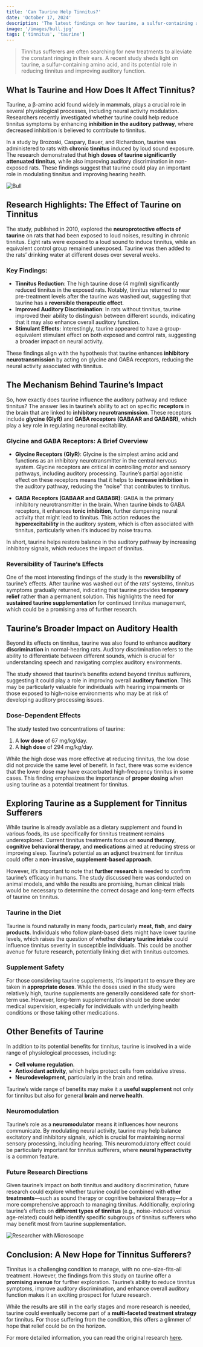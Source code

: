 ```yaml
---
title: 'Can Taurine Help Tinnitus?'
date: 'October 17, 2024'
description: 'The latest findings on how taurine, a sulfur-containing amino acid, may reduce tinnitus symptoms and improve auditory discrimination in animal models.'
image: '/images/bull.jpg'
tags: ['tinnitus', 'taurine']
---
```


<Blockquote>
  Tinnitus sufferers are often searching for new treatments to alleviate the
  constant ringing in their ears. A recent study sheds light on taurine, a
  sulfur-containing amino acid, and its potential role in reducing tinnitus and
  improving auditory function.
</Blockquote>

## <Highlighter>What Is Taurine and How Does It Affect Tinnitus?</Highlighter>

Taurine, a β-amino acid found widely in mammals, plays a crucial role in several physiological processes, including neural activity modulation. Researchers recently investigated whether taurine could help reduce tinnitus symptoms by enhancing **inhibition in the auditory pathway**, where decreased inhibition is believed to contribute to tinnitus.

In a study by Brozoski, Caspary, Bauer, and Richardson, taurine was administered to rats with **chronic tinnitus** induced by loud sound exposure. The research demonstrated that **high doses of taurine significantly attenuated tinnitus**, while also improving auditory discrimination in non-exposed rats. These findings suggest that taurine could play an important role in modulating tinnitus and improving hearing health.

<Image src="/images/bull.jpg" alt="Bull" />

## <Highlighter>Research Highlights: The Effect of Taurine on Tinnitus</Highlighter>

The study, published in 2010, explored the **neuroprotective effects of taurine** on rats that had been exposed to loud noises, resulting in chronic tinnitus. Eight rats were exposed to a loud sound to induce tinnitus, while an equivalent control group remained unexposed. Taurine was then added to the rats’ drinking water at different doses over several weeks.

### Key Findings:

- **Tinnitus Reduction**: The high taurine dose (4 mg/ml) significantly reduced tinnitus in the exposed rats. Notably, tinnitus returned to near pre-treatment levels after the taurine was washed out, suggesting that taurine has a **reversible therapeutic effect**.
- **Improved Auditory Discrimination**: In rats without tinnitus, taurine improved their ability to distinguish between different sounds, indicating that it may also enhance overall auditory function.
- **Stimulant Effects**: Interestingly, taurine appeared to have a group-equivalent stimulant effect on both exposed and control rats, suggesting a broader impact on neural activity.

These findings align with the hypothesis that taurine enhances **inhibitory neurotransmission** by acting on glycine and GABA receptors, reducing the neural activity associated with tinnitus.

## <Highlighter>The Mechanism Behind Taurine’s Impact</Highlighter>

So, how exactly does taurine influence the auditory pathway and reduce tinnitus? The answer lies in taurine’s ability to act on specific **receptors** in the brain that are linked to **inhibitory neurotransmission**. These receptors include **glycine (GlyR)** and **GABA receptors (GABAAR and GABABR)**, which play a key role in regulating neuronal excitability.

### Glycine and GABA Receptors: A Brief Overview

- **Glycine Receptors (GlyR)**: Glycine is the simplest amino acid and functions as an inhibitory neurotransmitter in the central nervous system. Glycine receptors are critical in controlling motor and sensory pathways, including auditory processing. Taurine’s partial agonistic effect on these receptors means that it helps to **increase inhibition** in the auditory pathway, reducing the "noise" that contributes to tinnitus.

- **GABA Receptors (GABAAR and GABABR)**: GABA is the primary inhibitory neurotransmitter in the brain. When taurine binds to GABA receptors, it enhances **tonic inhibition**, further dampening neural activity that might lead to tinnitus. This action reduces the **hyperexcitability** in the auditory system, which is often associated with tinnitus, particularly when it’s induced by noise trauma.

In short, taurine helps restore balance in the auditory pathway by increasing inhibitory signals, which reduces the impact of tinnitus.

### Reversibility of Taurine’s Effects

One of the most interesting findings of the study is the **reversibility** of taurine’s effects. After taurine was washed out of the rats’ systems, tinnitus symptoms gradually returned, indicating that taurine provides **temporary relief** rather than a permanent solution. This highlights the need for **sustained taurine supplementation** for continued tinnitus management, which could be a promising area of further research.

## <Highlighter>Taurine’s Broader Impact on Auditory Health</Highlighter>

Beyond its effects on tinnitus, taurine was also found to enhance **auditory discrimination** in normal-hearing rats. Auditory discrimination refers to the ability to differentiate between different sounds, which is crucial for understanding speech and navigating complex auditory environments.

The study showed that taurine’s benefits extend beyond tinnitus sufferers, suggesting it could play a role in improving overall **auditory function**. This may be particularly valuable for individuals with hearing impairments or those exposed to high-noise environments who may be at risk of developing auditory processing issues.

### Dose-Dependent Effects

The study tested two concentrations of taurine:

1. A **low dose** of 67 mg/kg/day.
2. A **high dose** of 294 mg/kg/day.

While the high dose was more effective at reducing tinnitus, the low dose did not provide the same level of benefit. In fact, there was some evidence that the lower dose may have exacerbated high-frequency tinnitus in some cases. This finding emphasizes the importance of **proper dosing** when using taurine as a potential treatment for tinnitus.

## <Highlighter>Exploring Taurine as a Supplement for Tinnitus Sufferers</Highlighter>

While taurine is already available as a dietary supplement and found in various foods, its use specifically for tinnitus treatment remains underexplored. Current tinnitus treatments focus on **sound therapy**, **cognitive behavioral therapy**, and **medications** aimed at reducing stress or improving sleep. Taurine’s potential as an adjunct treatment for tinnitus could offer a **non-invasive, supplement-based approach**.

However, it’s important to note that **further research** is needed to confirm taurine’s efficacy in humans. The study discussed here was conducted on animal models, and while the results are promising, human clinical trials would be necessary to determine the correct dosage and long-term effects of taurine on tinnitus.

### Taurine in the Diet

Taurine is found naturally in many foods, particularly **meat**, **fish**, and **dairy products**. Individuals who follow plant-based diets might have lower taurine levels, which raises the question of whether **dietary taurine intake** could influence tinnitus severity in susceptible individuals. This could be another avenue for future research, potentially linking diet with tinnitus outcomes.

### Supplement Safety

For those considering taurine supplements, it’s important to ensure they are taken in **appropriate doses**. While the doses used in the study were relatively high, taurine supplements are generally considered safe for short-term use. However, long-term supplementation should be done under medical supervision, especially for individuals with underlying health conditions or those taking other medications.

## <Highlighter>Other Benefits of Taurine</Highlighter>

In addition to its potential benefits for tinnitus, taurine is involved in a wide range of physiological processes, including:

- **Cell volume regulation**.
- **Antioxidant activity**, which helps protect cells from oxidative stress.
- **Neurodevelopment**, particularly in the brain and retina.

Taurine’s wide range of benefits may make it a **useful supplement** not only for tinnitus but also for general **brain and nerve health**.

### Neuromodulation

Taurine’s role as a **neuromodulator** means it influences how neurons communicate. By modulating neural activity, taurine may help balance excitatory and inhibitory signals, which is crucial for maintaining normal sensory processing, including hearing. This neuromodulatory effect could be particularly important for tinnitus sufferers, where **neural hyperactivity** is a common feature.

### Future Research Directions

Given taurine’s impact on both tinnitus and auditory discrimination, future research could explore whether taurine could be combined with **other treatments**—such as sound therapy or cognitive behavioral therapy—for a more comprehensive approach to managing tinnitus. Additionally, exploring taurine’s effects on **different types of tinnitus** (e.g., noise-induced versus age-related) could help identify specific subgroups of tinnitus sufferers who may benefit most from taurine supplementation.

<Image src="/images/genetics.jpg" alt="Researcher with Microscope" />

## <Highlighter>Conclusion: A New Hope for Tinnitus Sufferers?</Highlighter>

Tinnitus is a challenging condition to manage, with no one-size-fits-all treatment. However, the findings from this study on taurine offer a **promising avenue** for further exploration. Taurine’s ability to reduce tinnitus symptoms, improve auditory discrimination, and enhance overall auditory function makes it an exciting prospect for future research.

While the results are still in the early stages and more research is needed, taurine could eventually become part of a **multi-faceted treatment strategy** for tinnitus. For those suffering from the condition, this offers a glimmer of hope that relief could be on the horizon.

For more detailed information, you can read the original research [here](https://www.sciencedirect.com/science/article/abs/pii/S0378595510003862?via%3Dihub).
